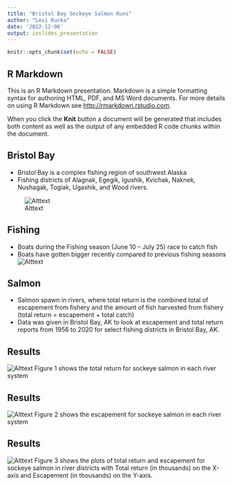 ```yaml
---
title: "Bristol Bay Sockeye Salmon Runs"
author: "Levi Rucka"
date: '2022-12-06'
output: ioslides_presentation
---
```


```r
knitr::opts_chunk$set(echo = FALSE)
```

## R Markdown

This is an R Markdown presentation. Markdown is a simple formatting syntax for authoring HTML, PDF, and MS Word documents. For more details on using R Markdown see <http://rmarkdown.rstudio.com>.

When you click the **Knit** button a document will be generated that includes both content as well as the output of any embedded R code chunks within the document.

## Bristol Bay

- Bristol Bay is a complex fishing region of southwest Alaska
- Fishing districts of Alagnak, Egegik, Igushik,
Kvichak, Naknek, Nushagak, Togiak,
Ugashik, and Wood rivers.

![Alttext](https://www.researchgate.net/profile/Ray-Hilborn-2/publication/10763829/figure/fig5/AS:667121893797890@1536065662190/Map-of-Bristol-Bay-Alaska-showing-the-major-lake-systems-producing-sockeye-salmon-and_W640.jpg)

## Fishing
- Boats during the Fishing season (June 10 – July 25) race to catch fish
- Boats have gotten bigger recently compared to previous fishing seasons
![Alttext](https://github.com/course-fish274-2022/Levi---Salmon/blob/main/documents/Real%20Screenshot%20now.jpg?raw=true)

## Salmon
- Salmon spawn in rivers, where total return is the combined total of escapement from fishery and the amount of fish harvested from fishery (total return = escapement + total catch)
- Data was given in Bristol Bay, AK to look at escapement and total return reports from 1956 to 2020 for select fishing districts in Bristol Bay, AK.

## Results

![Alttext](https://jupyter.rttl.uw.edu/2022-autumn-fish-274-a/user/lrucka/rstudio/chunk_output/EBBE2D7394f1f222/2B1D9550/c8t3t5g5z612d/000014.png)
Figure 1 shows the total return for sockeye salmon in each river system

## Results

![Alttext](https://jupyter.rttl.uw.edu/2022-autumn-fish-274-a/user/lrucka/rstudio/chunk_output/EBBE2D7394f1f222/2B1D9550/cuc3w4cnubunz/000012.png)
Figure 2 shows the escapement for sockeye salmon in each river system

## Results
![Alttext](https://jupyter.rttl.uw.edu/2022-autumn-fish-274-a/user/lrucka/rstudio/chunk_output/EBBE2D7394f1f222/2B1D9550/cfhpqqkh411z5/000012.png)
Figure 3 shows the plots of total return and escapement for sockeye salmon in river districts with Total return (in thousands) on the X-axis and Escapement (in thousands) on the Y-axis.
